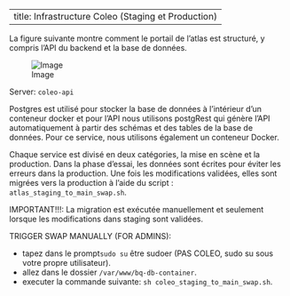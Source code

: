 
---
title:  Infrastructure Coleo (Staging et Production)
---

 
 La figure suivante montre comment le portail de l'atlas est structuré, y compris l'API du backend  et la base de données.

 ![Image](images/infra.png)

 Server: `coleo-api`

 Postgres est utilisé pour stocker la base de données à l'intérieur d'un conteneur docker et pour l'API nous utilisons postgRest qui génère l'API automatiquement à partir des schémas et des tables de la base de données. Pour ce service, nous utilisons également un conteneur Docker.

 Chaque service est divisé en deux catégories, la mise en scène et la production. Dans la phase d'essai, les données sont écrites pour éviter les erreurs dans la production. Une fois les modifications validées, elles sont migrées vers la production à l'aide du script : `atlas_staging_to_main_swap.sh`. 
 
 IMPORTANT!!!: La migration est exécutée manuellement et seulement lorsque les modifications dans staging sont validées. 



 TRIGGER SWAP MANUALLY (FOR ADMINS):

- tapez dans le prompt`sudo su` être sudoer (PAS COLEO, sudo su sous votre propre utilisateur).
- allez dans le dossier `/var/www/bq-db-container`.
- executer la commande suivante: `sh coleo_staging_to_main_swap.sh`.


 